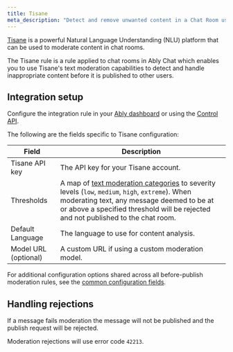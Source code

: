 ```yaml
---
title: Tisane
meta_description: "Detect and remove unwanted content in a Chat Room using Tisane AI."
---
```


[Tisane](https://tisane.ai/) is a powerful Natural Language Understanding (NLU) platform that can be used to moderate content in chat rooms.

The Tisane rule is a rule applied to chat rooms in Ably Chat which enables you to use Tisane's text moderation capabilities to detect and handle inappropriate content before it is published to other users.

## Integration setup <a id="setup"/>

Configure the integration rule in your [Ably dashboard](https://ably.com/accounts/any/apps/any/integrations) or using the [Control API](/docs/account/control-api).

The following are the fields specific to Tisane configuration:

| Field | Description |
| ----- | ----------- |
| Tisane API key | The API key for your Tisane account. |
| Thresholds | A map of [text moderation categories](https://docs.tisane.ai/apis/tisane-api-response-guide#supported-types) to severity levels (`low`, `medium`, `high`, `extreme`). When moderating text, any message deemed to be at or above a specified threshold will be rejected and not published to the chat room. |
| Default Language | The language to use for content analysis. |
| Model URL (optional) | A custom URL if using a custom moderation model. |

For additional configuration options shared across all before-publish moderation rules, see the [common configuration fields](/docs/chat/moderation#common-config).

## Handling rejections <a id="rejections"/>

If a message fails moderation the message will not be published and the publish request will be rejected.

Moderation rejections will use error code `42213`.
